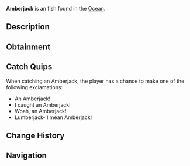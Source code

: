 {{FishInfobox
|image          = Amberjack.png
|rarity         = Uncommon
|sea            = First Sea
|location       = [[Ocean]]
|sublocation    = Saltwater
|sources        = Carbon Crate, Fish Barrel, Fishing Rod
|radar_location = 
|xp             = 80
|weather        = Clear, Rain
|time           = Day
|season         = Spring
|bait           = Minnow
|base_weight    = 40
|base_value     = 115
|weight_range   = 20
|base_chance    = 75
|base_resil     = 40
}}
'''Amberjack''' is an {{Rarity|Uncommon}} fish found in the [[Ocean]].

== Description ==
{{Description|The Amberjack is a strong, fast-swimming fish known for their vigorous fights and robust body. Mostly active in spring, and best caught in open ocean waters with live baitfish such as small minnows. The Amberjack is not rare or hard to come by, but it does put up an impressive battle when trying to catch.|Bestiary Entry}}

== Obtainment ==
{{Description|Found in open saltwater.|Bestiary Hint}}
{{Fish Availability|
Ancient Isle/Algae Hunt
Apex Fish Hunt/Mosslurker
Atlantis/Surrounding Ocean
FischFright/Frightful Pool
Forsaken Shores/Algae Hunt
Golden Tide
LEGO Pool/Studolodon Hunt
Lovestorm/Normal
Lovestorm/Supercharged
Lucky Event/Blarney McBreeze
Lucky Event/O'Mango Goldgrin
Lucky Event/Plumrick O'Luck
Lucky Event/Rowdy McCharm
Lucky Event/Sunny O'Coin
Megalodon Hunt/Eclipse and Weekend
Megalodon Hunt/Normal
Mushgrove Swamp/Algae Hunt
Northern Summit/Surrounding Ocean
Ocean
Ocean/Deep Ocean
Ocean/Harvesters Spike
Ocean/Strange Whirlpool
Ocean/The Arch
Orca Migration/Ancient
Orca Migration/Normal
Roslit Bay/Surrounding Ocean
Shark Hunt/Great Hammerhead Shark
Shark Hunt/Great White Shark
Shark Hunt/Whale Shark
Snowcap Island/Algae Hunt
Whale Migration/Moby
Whale Migration/Normal
|top_rods      = 
Trident Rod\136317.81\14409.6;
Leviathan's Fang Rod\132848.09\0;
Free Spirit Rod\124687.5\14318.02;
Azure Of Lagoon\107395.09\13259.28;
No-Life Rod\105840.17\19345.89;
Fungal Rod\87771.12\18783.84;
Antler Rod\73456.07\15720.29;
Resourceful Rod\83582.18\17189.34;
Nocturnal Rod\60380.85\58259.6;
Seraphic Rod\90412.95\19589.86;
Rapid Rod\93084.29\19120.09;
Verdant Shear Rod\91186.37\18728.51;
Depthseeker Rod\93132.21\17570.76;
Challenger's Rod\91992.09\17390.43;
Astralhook Rod\91355.14\0;
Blazebringer Rod\91209.31\18614.38;
Zeus Rod\91056.49\17099.75;
Avalanche Rod\89999.51\17028.42;
Ethereal Prism Rod\89738.89\0;
Rod Of The Forgotten Fang\88841.05\17687.05;
Volcanic Rod\88018.54\16634.01;
Rod Of The Exalted One\84808.69\16060.08;
Rod Of The Depths\84652.45\15690.08;
Steady Rod\46493.81\9428.55
|recommended   = Trident Rod
}}

== Catch Quips ==
When catching an Amberjack, the player has a chance to make one of the following exclamations:
* An Amberjack!
* I caught an Amberjack!
* Woah, an Amberjack!
* Lumberjack- I mean Amberjack!

== Change History ==
{{Change History|{{subst:Current Version}}}}

== Navigation ==
{{Fish Navbox|Ocean}}